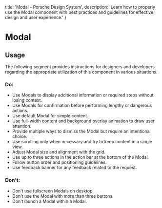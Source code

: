 
  title: 'Modal - Porsche Design System',
  description: 'Learn how to properly use the Modal component with best practices and guidelines for effective design and user experience.'
}

# Modal <ComponentStatus tagName="p-modal"></ComponentStatus>

<TableOfContents headings={[]} />

## Usage

The following segment provides instructions for designers and developers regarding the appropriate utilization of this
component in various situations.

### Do:

- Use Modals to display additional information or required steps without losing context.
- Use Modals for confirmation before performing lengthy or dangerous actions.
- Use default Modal for simple content.
- Use full-width content and background overlay animation to draw user attention.
- Provide multiple ways to dismiss the Modal but require an intentional choice.
- Use scrolling only when necessary and try to keep content in a single view.
- Adjust Modal size and alignment with the grid.
- Use up to three actions in the action bar at the bottom of the Modal.
- Follow button order and positioning guidelines.
- Use feedback banner for any feedback related to the request.

### Don't:

- Don't use fullscreen Modals on desktop.
- Don't use the Modal with more than three buttons.
- Don't launch a Modal within a Modal.
